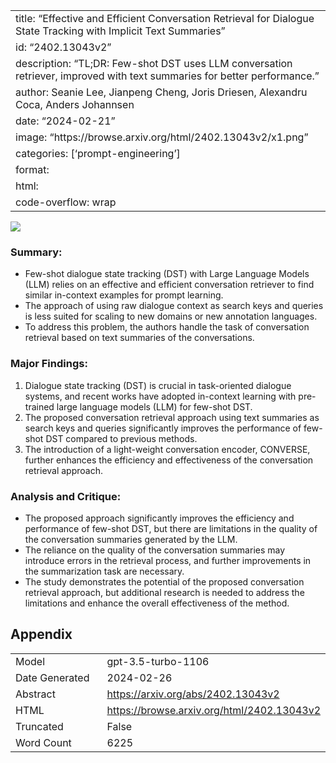 
---
title: "Effective and Efficient Conversation Retrieval for Dialogue State Tracking with Implicit Text Summaries"
id: "2402.13043v2"
description: "TL;DR: Few-shot DST uses LLM conversation retriever, improved with text summaries for better performance."
author: Seanie Lee, Jianpeng Cheng, Joris Driesen, Alexandru Coca, Anders Johannsen
date: "2024-02-21"
image: "https://browse.arxiv.org/html/2402.13043v2/x1.png"
categories: ['prompt-engineering']
format:
  html:
    code-overflow: wrap
---

![](https://browse.arxiv.org/html/2402.13043v2/x1.png)

### **Summary:**
- Few-shot dialogue state tracking (DST) with Large Language Models (LLM) relies on an effective and efficient conversation retriever to find similar in-context examples for prompt learning.
- The approach of using raw dialogue context as search keys and queries is less suited for scaling to new domains or new annotation languages.
- To address this problem, the authors handle the task of conversation retrieval based on text summaries of the conversations.

### **Major Findings:**
1. Dialogue state tracking (DST) is crucial in task-oriented dialogue systems, and recent works have adopted in-context learning with pre-trained large language models (LLM) for few-shot DST.
2. The proposed conversation retrieval approach using text summaries as search keys and queries significantly improves the performance of few-shot DST compared to previous methods.
3. The introduction of a light-weight conversation encoder, CONVERSE, further enhances the efficiency and effectiveness of the conversation retrieval approach.

### **Analysis and Critique:**
- The proposed approach significantly improves the efficiency and performance of few-shot DST, but there are limitations in the quality of the conversation summaries generated by the LLM.
- The reliance on the quality of the conversation summaries may introduce errors in the retrieval process, and further improvements in the summarization task are necessary.
- The study demonstrates the potential of the proposed conversation retrieval approach, but additional research is needed to address the limitations and enhance the overall effectiveness of the method.

## Appendix

|          |          |
|----------|----------|
| Model     | gpt-3.5-turbo-1106       |
| Date Generated     | 2024-02-26       |
| Abstract | [https://arxiv.org/abs/2402.13043v2](https://arxiv.org/abs/2402.13043v2)        |
| HTML     | [https://browse.arxiv.org/html/2402.13043v2](https://browse.arxiv.org/html/2402.13043v2)       |
| Truncated       | False       |
| Word Count       | 6225       |